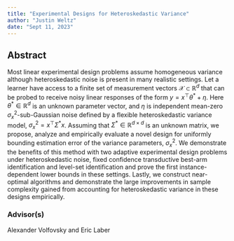 ```yaml
---
title: "Experimental Designs for Heteroskedastic Variance"
author: "Justin Weltz"
date: "Sept 11, 2023"
---
```


## Abstract 

Most linear experimental design problems assume homogeneous variance although heteroskedastic noise is present in many realistic settings.  Let a learner have access to a finite set of measurement vectors $\mathcal{X}\subset \mathbb{R}^d$ that can be probed to receive noisy linear responses of the form $y=x^{\top}\theta^{\ast}+\eta$.  Here $\theta^{\ast}\in \mathbb{R}^d$ is an unknown parameter vector, and $\eta$ is independent mean-zero $\sigma_x^2$-sub-Gaussian noise defined by a flexible heteroskedastic variance model, $\sigma_x^2 = x^{\top}\Sigma^{\ast}x$. Assuming that $\Sigma^{\ast}\in \mathbb{R}^{d\times d}$ is an unknown matrix, we propose, analyze and empirically evaluate a novel design for uniformly bounding estimation error of the variance parameters, $\sigma_x^2$. We demonstrate the benefits of this method with two adaptive experimental design problems under heteroskedastic noise, fixed confidence transductive best-arm identification and level-set identification and prove the first instance-dependent lower bounds in these settings. Lastly, we construct near-optimal algorithms and demonstrate the large improvements in sample complexity gained from accounting for heteroskedastic variance in these designs empirically.

### Advisor(s)

Alexander Volfovsky and Eric Laber
